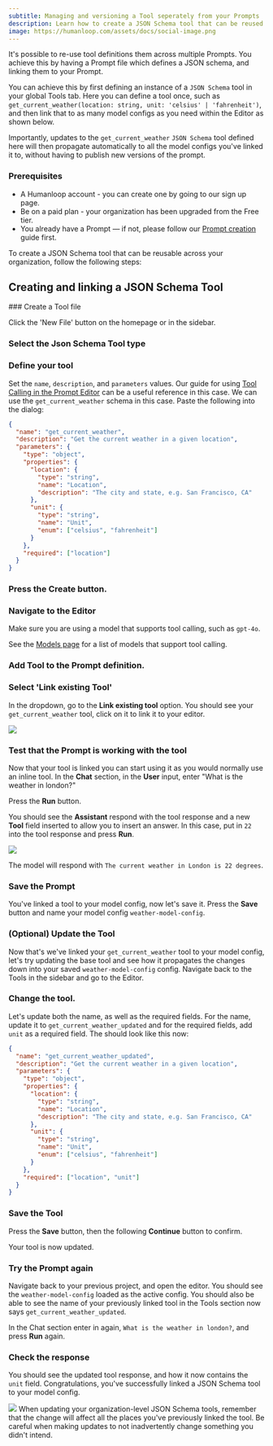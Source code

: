```yaml
---
subtitle: Managing and versioning a Tool seperately from your Prompts
description: Learn how to create a JSON Schema tool that can be reused across multiple Prompts.
image: https://humanloop.com/assets/docs/social-image.png
---
```


It's possible to re-use tool definitions them across multiple Prompts. You achieve this by having a Prompt file which defines a JSON schema, and linking them to your Prompt.

You can achieve this by first defining an instance of a `JSON Schema` tool in your global Tools tab. Here you can define a tool once, such as `get_current_weather(location: string, unit: 'celsius' | 'fahrenheit')`, and then link that to as many model configs as you need within the Editor as shown below.

Importantly, updates to the `get_current_weather` `JSON Schema` tool defined here will then propagate automatically to all the model configs you've linked it to, without having to publish new versions of the prompt.

### Prerequisites

- A Humanloop account - you can create one by going to our sign up page.
- Be on a paid plan - your organization has been upgraded from the Free tier.
- You already have a Prompt — if not, please follow our [Prompt creation](/docs/guides/create-prompt) guide first.

To create a JSON Schema tool that can be reusable across your organization, follow the following steps:

## Creating and linking a JSON Schema Tool

<Markdown src="../../../snippets/paid-feature.mdx" />

<Steps>
### Create a Tool file

Click the 'New File' button on the homepage or in the sidebar.

### Select the **Json Schema** Tool type

### Define your tool

Set the `name`, `description`, and `parameters` values. Our guide for using [Tool Calling in the Prompt Editor](./tool-calling-editor) can be a useful reference in this case. We can use the `get_current_weather` schema in this case. Paste the following into the dialog:

```json
{
  "name": "get_current_weather",
  "description": "Get the current weather in a given location",
  "parameters": {
    "type": "object",
    "properties": {
      "location": {
        "type": "string",
        "name": "Location",
        "description": "The city and state, e.g. San Francisco, CA"
      },
      "unit": {
        "type": "string",
        "name": "Unit",
        "enum": ["celsius", "fahrenheit"]
      }
    },
    "required": ["location"]
  }
}
```

### Press the **Create** button.

### Navigate to the **Editor**

Make sure you are using a model that supports tool calling, such as `gpt-4o`.

<Info title="Models supporting Tool calling">

See the [Models page](/docs/supported-models) for a list of models that support tool calling.

</Info>

### **Add Tool** to the Prompt definition.

### Select 'Link existing Tool'

In the dropdown, go to the **Link existing tool** option. You should see your `get_current_weather` tool, click on it to link it to your editor.

<img src="../../../assets/images/b70a144-image.png" />

### Test that the Prompt is working with the tool

Now that your tool is linked you can start using it as you would normally use an inline tool. In the **Chat** section, in the **User** input, enter "What is the weather in london?"

Press the **Run** button.

You should see the **Assistant** respond with the tool response and a new **Tool** field inserted to allow you to insert an answer. In this case, put in `22` into the tool response and press **Run**.

<img src="../../../assets/images/ebc5f1e-image.png" />

The model will respond with `The current weather in London is 22 degrees`.

### Save the Prompt

You've linked a tool to your model config, now let's save it. Press the **Save** button and name your model config `weather-model-config`.

### (Optional) Update the Tool

Now that's we've linked your `get_current_weather` tool to your model config, let's try updating the base tool and see how it propagates the changes down into your saved `weather-model-config` config. Navigate back to the Tools in the sidebar and go to the Editor.

### Change the tool.

Let's update both the name, as well as the required fields. For the name, update it to `get_current_weather_updated` and for the required fields, add `unit` as a required field. The should look like this now:

```json
{
  "name": "get_current_weather_updated",
  "description": "Get the current weather in a given location",
  "parameters": {
    "type": "object",
    "properties": {
      "location": {
        "type": "string",
        "name": "Location",
        "description": "The city and state, e.g. San Francisco, CA"
      },
      "unit": {
        "type": "string",
        "name": "Unit",
        "enum": ["celsius", "fahrenheit"]
      }
    },
    "required": ["location", "unit"]
  }
}
```

### Save the Tool

Press the **Save** button, then the following **Continue** button to confirm.

Your tool is now updated.

### Try the Prompt again

Navigate back to your previous project, and open the editor. You should see the `weather-model-config` loaded as the active config. You should also be able to see the name of your previously linked tool in the Tools section now says `get_current_weather_updated`.

In the Chat section enter in again, `What is the weather in london?`, and press **Run** again.

### Check the response

You should see the updated tool response, and how it now contains the `unit` field. Congratulations, you've successfully linked a JSON Schema tool to your model config.

</Steps>

<img src="../../../assets/images/4c395b6-image.png" />

<Warning title="Linked JSON Schema tool changes propagate to saved model configs">
  When updating your organization-level JSON Schema tools, remember that the
  change will affect all the places you've previously linked the tool. Be
  careful when making updates to not inadvertently change something you didn't
  intend.
</Warning>
